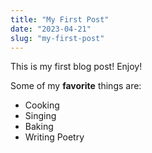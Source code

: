 ```yaml
---
title: "My First Post"
date: "2023-04-21"
slug: "my-first-post"
---
```


This is my first blog post! Enjoy!

Some of my **favorite** things are:

* Cooking
* Singing
* Baking
* Writing Poetry
